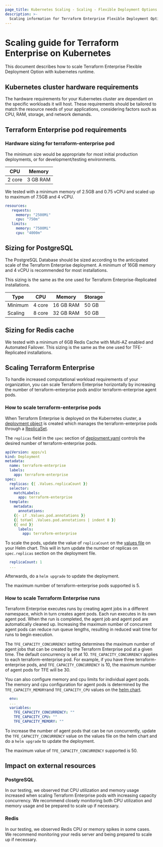 ```yaml
---
page_title: Kubernetes Scaling - Scaling - Flexible Deployment Options - Terraform Enterprise
description: >-
  Scaling information for Terraform Enterprise Flexible Deployment Options on Kubernetes.
---
```


# Scaling guide for Terraform Enterprise on Kubernetes

This document describes how to scale Terraform Enterprise Flexible Deployment Option with kubernetes runtime.

## Kubernetes cluster hardware requirements

The hardware requirements for your Kubernetes cluster are dependant on the specific workloads it will host. These requirements should be tailored to match the resource needs of your applications, considering factors such as CPU, RAM, storage, and network demands.

## Terraform Enterprise pod requirements

### Hardware sizing for terraform-enterprise pod

The minimum size would be appropriate for most initial production deployments, or for development/testing environments.

|  CPU    | Memory   |
| ------- | ---------|
| 2 core  | 3 GB RAM |

We tested with a minimum memory of 2.5GB and 0.75 vCPU and scaled up to maximum of 7.5GB and 4 vCPU.

```YAML
resources:
   requests:
     memory: "2500Mi"
     cpu: "750m"
   limits:
     memory: "7500Mi"
     cpu: "4000m"
```

## Sizing for PostgreSQL

The PostgreSQL Database should be sized according to the anticipated scale of the Terraform Enterprise deployment. A minimum of 16GB memory and 4 vCPU is recommended for most installations.

This sizing is the same as the one used for Terraform Enterprise-Replicated installations.

| Type    |  CPU   | Memory    | Storage |
| ------- | -------|-----------|---------|
| Minimum | 4 core | 16 GB RAM | 50 GB   |
| Scaling | 8 core | 32 GB RAM | 50 GB   |

## Sizing for Redis cache

We tested with a minimum of 6GB Redis Cache with Multi-AZ enabled and Automated Failover. This sizing is the same as the one used for TFE-Replicated installations.

## Scaling Terraform Enterprise

To handle increased computational workload requirements of your organization, you can scale Terraform Enterprise horizontally by increasing the number of terraform-enterprise pods and/or terraform-enterprise agent pods.

### How to scale terraform-enterprise pods
When Terraform Enterprise is deployed on the Kubernetes cluster, a [deployment object](https://kubernetes.io/docs/concepts/workloads/controllers/deployment/) is created which manages the terraform-enterprise pods through a [ReplicaSet](https://kubernetes.io/docs/concepts/workloads/controllers/replicaset/).

The `replicas` field in the `spec` section of [deployment.yaml](https://github.com/hashicorp/terraform-enterprise-helm/blob/0e1a2eb6644bdf6b710c9ce97ed1d2b8e3c558ae/templates/deployment.yaml#L13) controls the desired number of terraform-enterprise pods.

```YAML
apiVersion: apps/v1
kind: Deployment
metadata:
  name: terraform-enterprise
  labels:
    app: terraform-enterprise
spec:
  replicas: {{ .Values.replicaCount }}
  selector:
    matchLabels:
      app: terraform-enterprise
  template:
    metadata:
      annotations:
    {{- if .Values.pod.annotations }}
    {{ toYaml .Values.pod.annotations | indent 8 }}
    {{ end }}
      labels:
        app: terraform-enterprise
```
To scale the pods, update the value of `replicaCount` on the [values file](https://github.com/hashicorp/terraform-enterprise-helm/blob/0e1a2eb6644bdf6b710c9ce97ed1d2b8e3c558ae/values.yaml#L8) on your Helm chart. This will in turn update the number of replicas on `spec.replicas` section on the deployment file.

```YAML
  replicaCount: 1
  ...
```
Afterwards, do a `helm upgrade` to update the deployment.

The maximum number of terraform-enterprise pods supported is 5.

### How to scale Terraform Enterprise runs

Terraform Enterprise executes runs by creating agent jobs in a different namespace, which in turn creates agent pods. Each run executes in its own agent pod. When the run is completed, the agent job and agent pod are automatically cleaned up. Increasing the maximum number of concurrent agent pods can reduce run queue lengths, resulting in reduced wait time for runs to begin execution.

The `TFE_CAPACITY_CONCURRENCY` setting determines the maximum number of agent jobs that can be created by the Terraform Enterprise pod at a given time.  The default concurrency is set at 10. `TFE_CAPACITY_CONCURRENCY` applies to each terraform-enterprise pod. For example, if you have three terraform-enterprise pods, and `TFE_CAPACITY_CONCURRENCY` is 10, the maximum number of agent pods for TFE will be 30.

You can also configure memory and cpu limits for individual agent pods. The memory and cpu configuration for agent pods is determined by the `TFE_CAPACITY_MEMORY`and `TFE_CAPACITY_CPU` values on the [helm chart](https://github.com/hashicorp/terraform-enterprise-helm/blob/0e1a2eb6644bdf6b710c9ce97ed1d2b8e3c558ae/values.yaml#L167-L169).

``` YAML
  env:
  ...
  variables:
    TFE_CAPACITY_CONCURRENCY: ""
    TFE_CAPACITY_CPU: ""
    TFE_CAPACITY_MEMORY: ""
```

To increase the number of agent pods that can be run concurrently, update the `TFE_CAPACITY_CONCURRENCY` value on the values file on the helm chart and do a `helm upgrade` to update the deployment.

The maximum value of `TFE_CAPACITY_CONCURRENCY` supported is 50.

## Impact on external resources

### PostgreSQL

In our testing, we observed that CPU utilization and memory usage increased when scaling Terraform Enterprise pods with increasing capacity concurrency. We recommend closely monitoring both CPU utilization and memory usage and be prepared to scale up if necessary.

### Redis

In our testing, we observed Redis CPU or memory spikes in some cases. We recommend monitoring your redis server and being prepared to scale up if necessary.
